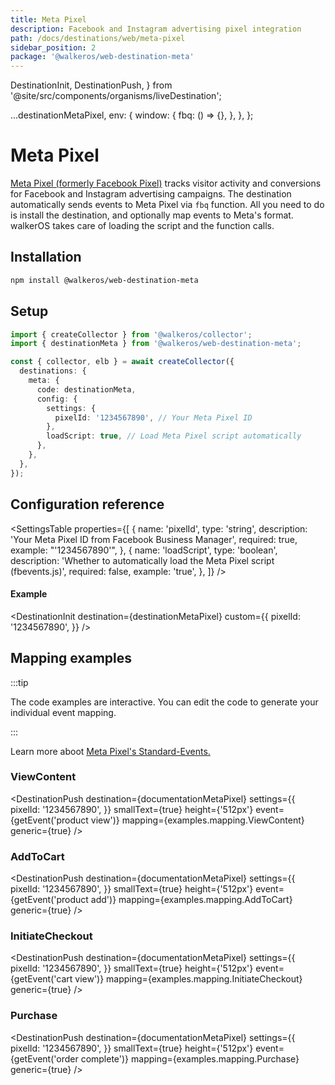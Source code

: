 ```yaml
---
title: Meta Pixel
description: Facebook and Instagram advertising pixel integration
path: /docs/destinations/web/meta-pixel
sidebar_position: 2
package: '@walkeros/web-destination-meta'
---
```


  DestinationInit,
  DestinationPush,
} from '@site/src/components/organisms/liveDestination';

  ...destinationMetaPixel,
  env: {
    window: {
      fbq: () => {},
    },
  },
};

# Meta Pixel

<PackageLink
  env="web"
  github="packages/web/destinations/meta"
  npm="@walkeros/web-destination-meta"
/>

[Meta Pixel (formerly Facebook Pixel)](https://developers.facebook.com/docs/meta-pixel/)
tracks visitor activity and conversions for Facebook and Instagram advertising
campaigns. The destination automatically sends events to Meta Pixel via `fbq`
function. All you need to do is install the destination, and optionally map
events to Meta's format. walkerOS takes care of loading the script and the
function calls.

## Installation

```bash
npm install @walkeros/web-destination-meta
```

## Setup

```typescript
import { createCollector } from '@walkeros/collector';
import { destinationMeta } from '@walkeros/web-destination-meta';

const { collector, elb } = await createCollector({
  destinations: {
    meta: {
      code: destinationMeta,
      config: {
        settings: {
          pixelId: '1234567890', // Your Meta Pixel ID
        },
        loadScript: true, // Load Meta Pixel script automatically
      },
    },
  },
});
```

## Configuration reference

<SettingsTable
  properties={[
    {
      name: 'pixelId',
      type: 'string',
      description: 'Your Meta Pixel ID from Facebook Business Manager',
      required: true,
      example: "'1234567890'",
    },
    {
      name: 'loadScript',
      type: 'boolean',
      description:
        'Whether to automatically load the Meta Pixel script (fbevents.js)',
      required: false,
      example: 'true',
    },
  ]}
/>

#### Example

<DestinationInit
  destination={destinationMetaPixel}
  custom={{
    pixelId: '1234567890',
  }}
/>

## Mapping examples

:::tip

The code examples are interactive. You can edit the code to generate your
individual event mapping.

:::

Learn more aboot
[Meta Pixel's Standard-Events.](https://developers.facebook.com/docs/meta-pixel/reference#standard-events)

### ViewContent

<DestinationPush
  destination={documentationMetaPixel}
  settings={{
    pixelId: '1234567890',
  }}
  smallText={true}
  height={'512px'}
  event={getEvent('product view')}
  mapping={examples.mapping.ViewContent}
  generic={true}
/>

### AddToCart

<DestinationPush
  destination={documentationMetaPixel}
  settings={{
    pixelId: '1234567890',
  }}
  smallText={true}
  height={'512px'}
  event={getEvent('product add')}
  mapping={examples.mapping.AddToCart}
  generic={true}
/>

### InitiateCheckout

<DestinationPush
  destination={documentationMetaPixel}
  settings={{
    pixelId: '1234567890',
  }}
  smallText={true}
  height={'512px'}
  event={getEvent('cart view')}
  mapping={examples.mapping.InitiateCheckout}
  generic={true}
/>

### Purchase

<DestinationPush
  destination={documentationMetaPixel}
  settings={{
    pixelId: '1234567890',
  }}
  smallText={true}
  height={'512px'}
  event={getEvent('order complete')}
  mapping={examples.mapping.Purchase}
  generic={true}
/>
